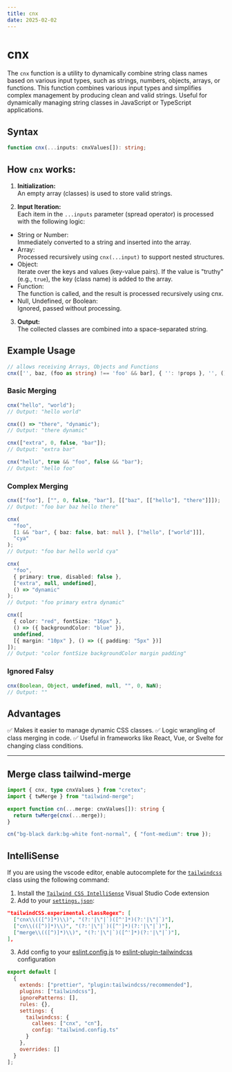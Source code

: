 ```yaml
---
title: cnx
date: 2025-02-02
---
```


# **cnx**

The `cnx` function is a utility to dynamically combine string class names based on various input types, such as strings, numbers, objects, arrays, or functions.
This function combines various input types and simplifies complex management by producing clean and valid strings.
Useful for dynamically managing string classes in JavaScript or TypeScript applications.

## Syntax

```ts
function cnx(...inputs: cnxValues[]): string;
```

## How `cnx` works:

1. **Initialization:** <br />
   An empty array (classes) is used to store valid strings.

2. **Input Iteration:** <br />
   Each item in the `...inputs` parameter (spread operator) is processed with the following logic: <br />

- String or Number: <br />
  Immediately converted to a string and inserted into the array.
- Array: <br />
  Processed recursively using `cnx(...input)` to support nested structures.
- Object: <br />
  Iterate over the keys and values ​​(key-value pairs). If the value is "truthy" (e.g., `true`), the key (class name) is added to the array.
- Function: <br />
  The function is called, and the result is processed recursively using cnx.
- Null, Undefined, or Boolean: <br />
  Ignored, passed without processing.

3. **Output:** <br />
   The collected classes are combined into a space-separated string.

## Example Usage

```ts
// allows receiving Arrays, Objects and Functions
cnx(['', baz, (foo as string) !== 'foo' && bar], { '': !props }, '', () => ({ '' }), undefined, [{ '' }, () => ({ '' })]);
```

### Basic Merging

```ts
cnx("hello", "world");
// Output: "hello world"

cnx(() => "there", "dynamic");
// Output: "there dynamic"

cnx(["extra", 0, false, "bar"]);
// Output: "extra bar"

cnx("hello", true && "foo", false && "bar");
// Output: "hello foo"
```

### Complex Merging

```ts
cnx(["foo"], ["", 0, false, "bar"], [["baz", [["hello"], "there"]]]);
// Output: "foo bar baz hello there"

cnx(
  "foo",
  [1 && "bar", { baz: false, bat: null }, ["hello", ["world"]]],
  "cya"
);
// Output: "foo bar hello world cya"

cnx(
  "foo",
  { primary: true, disabled: false },
  ["extra", null, undefined],
  () => "dynamic"
);
// Output: "foo primary extra dynamic"

cnx([
  { color: "red", fontSize: "16px" },
  () => ({ backgroundColor: "blue" }),
  undefined,
  [{ margin: "10px" }, () => ({ padding: "5px" })]
]);
// Output: "color fontSize backgroundColor margin padding"
```

### Ignored Falsy

```ts
cnx(Boolean, Object, undefined, null, "", 0, NaN);
// Output: ""
```

## Advantages

✅ Makes it easier to manage dynamic CSS classes.
✅ Logic wrangling of class merging in code.
✅ Useful in frameworks like React, Vue, or Svelte for changing class conditions.

---

## Merge class tailwind-merge

```ts
import { cnx, type cnxValues } from "cretex";
import { twMerge } from "tailwind-merge";

export function cn(...merge: cnxValues[]): string {
  return twMerge(cnx(...merge));
}
```

```ts
cn("bg-black dark:bg-white font-normal", { "font-medium": true });
```

## IntelliSense

If you are using the vscode editor, enable autocomplete for the [`tailwindcss`](https://tailwindcss.com/docs/editor-setup#intelli-sense-for-vs-code) class using the following command:

1. Install the [`Tailwind CSS IntelliSense`](https://marketplace.visualstudio.com/items?itemName=bradlc.vscode-tailwindcss) Visual Studio Code extension
2. Add to your [`settings.json`](https://code.visualstudio.com/docs/getstarted/settings):

```json
"tailwindCSS.experimental.classRegex": [
  ["cnx\\(([^)]*)\\)", "(?:'|\"|`)([^']*)(?:'|\"|`)"],
  ["cn\\(([^)]*)\\)", "(?:'|\"|`)([^']*)(?:'|\"|`)"],
  ["merge\\(([^)]*)\\)", "(?:'|\"|`)([^']*)(?:'|\"|`)"],
],
```

3. Add config to your [eslint.config.js](https://eslint.org/docs/latest/use/configure/configuration-files) to [eslint-plugin-tailwindcss](https://www.npmjs.com/package/eslint-plugin-tailwindcss) configuration

```js
export default [
  {
    extends: ["prettier", "plugin:tailwindcss/recommended"],
    plugins: ["tailwindcss"],
    ignorePatterns: [],
    rules: {},
    settings: {
      tailwindcss: {
        callees: ["cnx", "cn"],
        config: "tailwind.config.ts"
      }
    },
    overrides: []
  }
];
```
